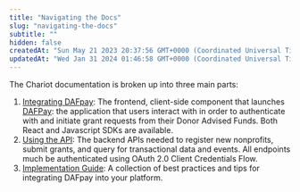 ```yaml
---
title: "Navigating the Docs"
slug: "navigating-the-docs"
subtitle: ""
hidden: false
createdAt: "Sun May 21 2023 20:37:56 GMT+0000 (Coordinated Universal Time)"
updatedAt: "Wed Jan 31 2024 01:46:58 GMT+0000 (Coordinated Universal Time)"
---
```

The Chariot documentation is broken up into three main parts: 

1. [Integrating DAFpay](integrating-connect): The frontend, client-side component that launches [DAFPay](https://www.dafpay.com/): the application that users interact with in order to authenticate with and initiate grant requests from their Donor Advised Funds. Both React and Javascript SDKs are available. 
2. [Using the API](overview): The backend APIs needed to register new nonprofits, submit grants, and query for transactional data and events. All endpoints much be authenticated using OAuth 2.0 Client Credentials Flow.
3. [Implementation Guide](implementation): A collection of best practices and tips for integrating DAFpay into your platform.
